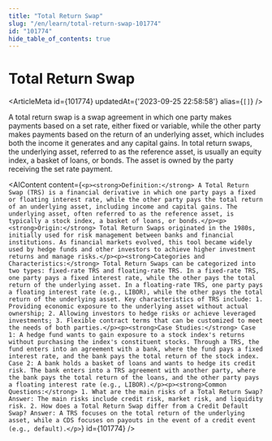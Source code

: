 ```yaml
---
title: "Total Return Swap"
slug: "/en/learn/total-return-swap-101774"
id: "101774"
hide_table_of_contents: true
---
```



# Total Return Swap

<ArticleMeta id={101774} updatedAt={'2023-09-25 22:58:58'} alias={`[]`} />
<div className='border-solid border-b border-t-0 my-4 border-[var(--ifm-color-gray-300)]' />

A total return swap is a swap agreement in which one party makes payments based on a set rate, either fixed or variable, while the other party makes payments based on the return of an underlying asset, which includes both the income it generates and any capital gains. In total return swaps, the underlying asset, referred to as the reference asset, is usually an equity index, a basket of loans, or bonds. The asset is owned by the party receiving the set rate payment.

<AIContent content={`<p><strong>Definition:</strong> A Total Return Swap (TRS) is a financial derivative in which one party pays a fixed or floating interest rate, while the other party pays the total return of an underlying asset, including income and capital gains. The underlying asset, often referred to as the reference asset, is typically a stock index, a basket of loans, or bonds.</p><p><strong>Origin:</strong> Total Return Swaps originated in the 1980s, initially used for risk management between banks and financial institutions. As financial markets evolved, this tool became widely used by hedge funds and other investors to achieve higher investment returns and manage risks.</p><p><strong>Categories and Characteristics:</strong> Total Return Swaps can be categorized into two types: fixed-rate TRS and floating-rate TRS. In a fixed-rate TRS, one party pays a fixed interest rate, while the other pays the total return of the underlying asset. In a floating-rate TRS, one party pays a floating interest rate (e.g., LIBOR), while the other pays the total return of the underlying asset. Key characteristics of TRS include: 1. Providing economic exposure to the underlying asset without actual ownership; 2. Allowing investors to hedge risks or achieve leveraged investments; 3. Flexible contract terms that can be customized to meet the needs of both parties.</p><p><strong>Case Studies:</strong> Case 1: A hedge fund wants to gain exposure to a stock index's returns without purchasing the index's constituent stocks. Through a TRS, the fund enters into an agreement with a bank, where the fund pays a fixed interest rate, and the bank pays the total return of the stock index. Case 2: A bank holds a basket of loans and wants to hedge its credit risk. The bank enters into a TRS agreement with another party, where the bank pays the total return of the loans, and the other party pays a floating interest rate (e.g., LIBOR).</p><p><strong>Common Questions:</strong> 1. What are the main risks of a Total Return Swap? Answer: The main risks include credit risk, market risk, and liquidity risk. 2. How does a Total Return Swap differ from a Credit Default Swap? Answer: A TRS focuses on the total return of the underlying asset, while a CDS focuses on payouts in the event of a credit event (e.g., default).</p>`} id={101774} />
